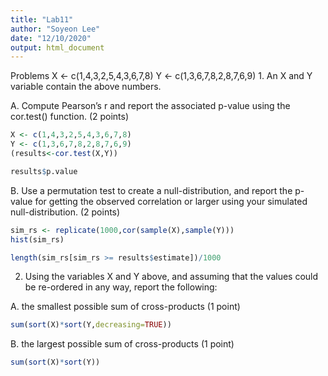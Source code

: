 ```yaml
---
title: "Lab11"
author: "Soyeon Lee"
date: "12/10/2020"
output: html_document
---
```


Problems
X <- c(1,4,3,2,5,4,3,6,7,8)
Y <- c(1,3,6,7,8,2,8,7,6,9)
1. An X and Y variable contain the above numbers.

A. Compute Pearson’s r and report the associated p-value using the cor.test() function. (2 points)
```r
X <- c(1,4,3,2,5,4,3,6,7,8)
Y <- c(1,3,6,7,8,2,8,7,6,9)
(results<-cor.test(X,Y))

results$p.value
```
B. Use a permutation test to create a null-distribution, and report the p-value for getting the observed correlation or larger using your simulated null-distribution. (2 points)
```r
sim_rs <- replicate(1000,cor(sample(X),sample(Y)))
hist(sim_rs)

length(sim_rs[sim_rs >= results$estimate])/1000
```
2. Using the variables X and Y above, and assuming that the values could be re-ordered in any way, report the following:

A. the smallest possible sum of cross-products (1 point)
```r
sum(sort(X)*sort(Y,decreasing=TRUE))
```
B. the largest possible sum of cross-products (1 point)
```r
sum(sort(X)*sort(Y))
```

